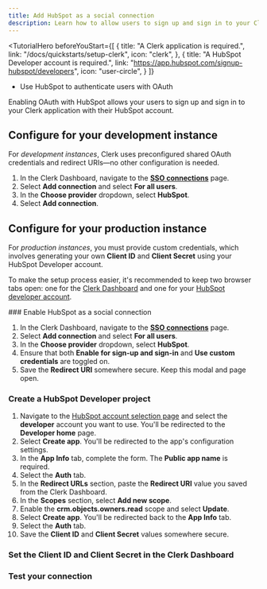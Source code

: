 ```yaml
---
title: Add HubSpot as a social connection
description: Learn how to allow users to sign up and sign in to your Clerk app with their HubSpot account using OAuth.
---
```


<TutorialHero
  beforeYouStart={[
    {
      title: "A Clerk application is required.",
      link: "/docs/quickstarts/setup-clerk",
      icon: "clerk",
    },
    {
      title: "A HubSpot Developer account is required.",
      link: "https://app.hubspot.com/signup-hubspot/developers",
      icon: "user-circle",
    }
  ]}
>
  - Use HubSpot to authenticate users with OAuth
</TutorialHero>

Enabling OAuth with HubSpot allows your users to sign up and sign in to your Clerk application with their HubSpot account.

## Configure for your development instance

For _development instances_, Clerk uses preconfigured shared OAuth credentials and redirect URIs—no other configuration is needed.

1. In the Clerk Dashboard, navigate to the [**SSO connections**](https://dashboard.clerk.com/last-active?path=user-authentication/sso-connections) page.
1. Select **Add connection** and select **For all users**.
1. In the **Choose provider** dropdown, select **HubSpot**.
1. Select **Add connection**.

## Configure for your production instance

For _production instances_, you must provide custom credentials, which involves generating your own **Client ID** and **Client Secret** using your HubSpot Developer account.

To make the setup process easier, it's recommended to keep two browser tabs open: one for the [Clerk Dashboard](https://dashboard.clerk.com/last-active?path=user-authentication/sso-connections) and one for your [HubSpot developer account](https://app.hubspot.com/signup-hubspot/developers).

<Steps>
  ### Enable HubSpot as a social connection

  1. In the Clerk Dashboard, navigate to the [**SSO connections**](https://dashboard.clerk.com/last-active?path=user-authentication/sso-connections) page.
  1. Select **Add connection** and select **For all users**.
  1. In the **Choose provider** dropdown, select **HubSpot**.
  1. Ensure that both **Enable for sign-up and sign-in** and **Use custom credentials** are toggled on.
  1. Save the **Redirect URI** somewhere secure. Keep this modal and page open.

  ### Create a HubSpot Developer project

  1. Navigate to the [HubSpot account selection page](https://app.hubspot.com/myaccounts-beta) and select the **developer** account you want to use. You'll be redirected to the **Developer home** page.
  1. Select **Create app**. You'll be redirected to the app's configuration settings.
  1. In the **App Info** tab, complete the form. The **Public app name** is required.
  1. Select the **Auth** tab.
  1. In the **Redirect URLs** section, paste the **Redirect URI** value you saved from the Clerk Dashboard.
  1. In the **Scopes** section, select **Add new scope**.
  1. Enable the **crm.objects.owners.read** scope and select **Update**.
  1. Select **Create app**. You'll be redirected back to the **App Info** tab.
  1. Select the **Auth** tab.
  1. Save the **Client ID** and **Client Secret** values somewhere secure.

  ### Set the Client ID and Client Secret in the Clerk Dashboard

  <Include src="_partials/authentication/social-connections/set-client-id-secret" />

  ### Test your connection

  <Include src="_partials/authentication/social-connections/test-your-connection" />
</Steps>
